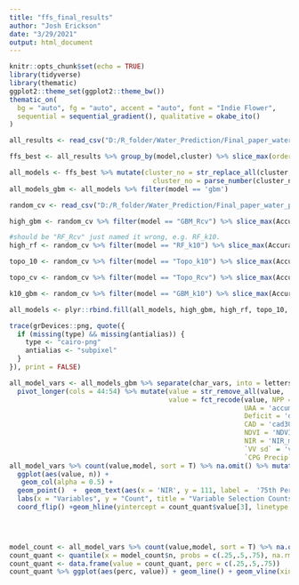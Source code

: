 ```yaml
---
title: "ffs_final_results"
author: "Josh Erickson"
date: "3/29/2021"
output: html_document
---
```


```r
knitr::opts_chunk$set(echo = TRUE)
library(tidyverse)
library(thematic)
ggplot2::theme_set(ggplot2::theme_bw())
thematic_on(
  bg = "auto", fg = "auto", accent = "auto", font = "Indie Flower",
  sequential = sequential_gradient(), qualitative = okabe_ito()
)

```

```r

all_results <- read_csv("D:/R_folder/Water_Prediction/Final_paper_water_prediction/hwstreamprediction/zach/all_results_final.csv")

ffs_best <- all_results %>% group_by(model,cluster) %>% slice_max(order_by = Accuracy)%>% ungroup()

all_models <- ffs_best %>% mutate(cluster_no = str_replace_all(cluster, '[.]', '_'),
                                    cluster_no = parse_number(cluster_no))
all_models_gbm <- all_models %>% filter(model == 'gbm')

```



```r
random_cv <- read_csv("D:/R_folder/Water_Prediction/Final_paper_water_prediction/hwstreamprediction/zach/results_final_10_and_Rcv.csv")

high_gbm <- random_cv %>% filter(model == "GBM_Rcv") %>% slice_max(Accuracy) %>% mutate(cluster_no = 0, model = "gbm", model2 = "GBM_Rcv")

#should be "RF_Rcv" just named it wrong, e.g. RF_k10.
high_rf <- random_cv %>% filter(model == "RF_k10") %>% slice_max(Accuracy)%>% mutate(cluster_no = 0, model = "rf", model2 = "RF_Rcv")

topo_10 <- random_cv %>% filter(model == "Topo_k10") %>% slice_max(Accuracy)%>% mutate(cluster_no = 10, model = "topo", model2 = "Topo_k10")

topo_cv <- random_cv %>% filter(model == "Topo_Rcv") %>% slice_max(Accuracy)%>% mutate(cluster_no = 0, model = "topo", model2 = "Topo_Rcv")

k10_gbm <- random_cv %>% filter(model == "GBM_k10") %>% slice_max(Accuracy) %>% mutate(cluster_no = 10, model = "gbm", model2 = "GBM_k10")

all_models <- plyr::rbind.fill(all_models, high_gbm, high_rf, topo_10, topo_cv, k10_gbm) 
```


```r


trace(grDevices::png, quote({
  if (missing(type) && missing(antialias)) {
    type <- "cairo-png"
    antialias <- "subpixel"
  }
}), print = FALSE)

all_model_vars <- all_models_gbm %>% separate(char_vars, into = letters[1:15], sep = ',') %>% 
  pivot_longer(cols = 44:54) %>% mutate(value = str_remove_all(value, ' ') %>% factor(),
                                        value = fct_recode(value, NPP = 'nppmmid30agg',
                                                           UAA = 'accum30', TPI = 'tpi30agg',
                                                           Deficit = 'deficitRS', Deciduous = 'decid30RS',
                                                           CAD = 'cad30RS', TWI = 'twi30agg',
                                                           NDVI = 'NDVI_med', NPOL = 'npol30agg',
                                                           NIR = 'NIR_med', Green = 'Green_med',
                                                           `VV sd` = 'vvsd30agg', VV = 'vv30agg',
                                                           `CPG Precip` = 'cpg30precip'))
all_model_vars %>% count(value,model, sort = T) %>% na.omit() %>% mutate(value = fct_reorder(value, n)) %>% 
  ggplot(aes(value, n)) + 
   geom_col(alpha = 0.5) + 
  geom_point()  +  geom_text(aes(x = 'NIR', y = 111, label =  '75th Percentile'), size = 5) + annotate('segment', y =100.5, yend = 99, x = 'NIR', xend = 'NIR')  +
  labs(x = "Variables", y = "Count", title = "Variable Selection Counts for FFS Models") +
  coord_flip() +geom_hline(yintercept = count_quant$value[3], linetype = 3,lwd=1) + geom_text(aes(label = n), nudge_y = 3) + theme(axis.title = element_text(size = 20),
                                                                                                                                   axis.text = element_text(size = 20))



model_count <- all_model_vars %>% count(value,model, sort = T) %>% na.omit() 
count_quant <- quantile(x = model_count$n, probs = c(.25,.5,.75), na.rm = T)
count_quant <- data.frame(value = count_quant, perc = c(.25,.5,.75))
count_quant %>% ggplot(aes(perc, value)) + geom_line() + geom_vline(xintercept = 0.77)
```

